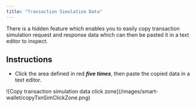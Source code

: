 ```yaml
---
title: "Transaction Simulation Data"
---
```


There is a hidden feature which enables you to easily copy transaction simulation request and response data which can then be pasted it in a text editor to inspect.

## Instructions
- Click the area defined in red **_five times_**, then paste the copied data in a text editor.

<div style={{ display: 'flex', justifyContent: 'center' }}>
  <div style={{ width: 450 }}>
<Frame>
    ![Copy transaction simulation data click zone](/images/smart-wallet/copyTxnSimClickZone.png)
</Frame>
  </div>
</div>


<PolicyBanner />